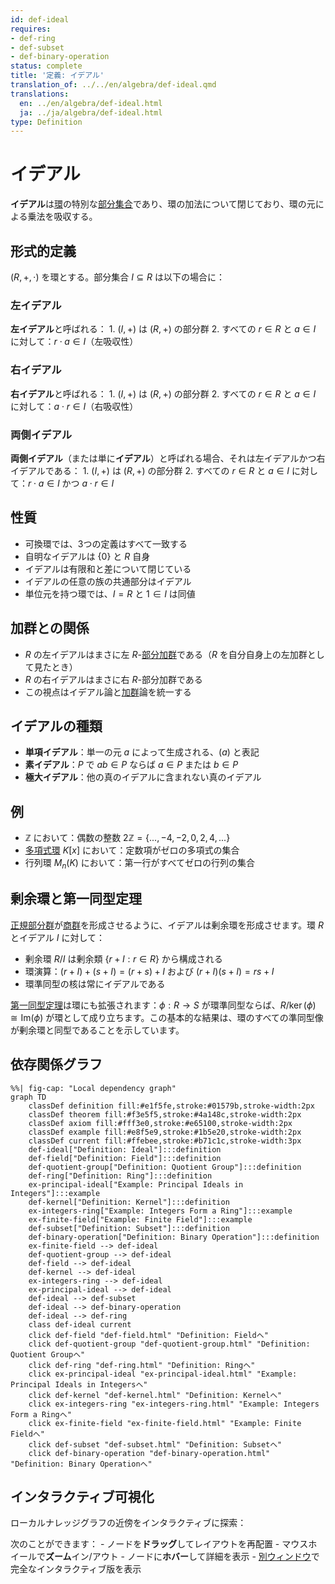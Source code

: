 ```yaml
---
id: def-ideal
requires:
- def-ring
- def-subset
- def-binary-operation
status: complete
title: '定義: イデアル'
translation_of: ../../en/algebra/def-ideal.qmd
translations:
  en: ../en/algebra/def-ideal.html
  ja: ../ja/algebra/def-ideal.html
type: Definition
---
```


# イデアル {#def-ideal}

**イデアル**は[環](def-ring.qmd)の特別な[部分集合](../logic-set-theory/def-subset.qmd)であり、環の加法について閉じており、環の元による乗法を吸収する。

## 形式的定義

$(R, +, \cdot)$ を環とする。部分集合 $I \subseteq R$ は以下の場合に：

### 左イデアル

**左イデアル**と呼ばれる：
1. $(I, +)$ は $(R, +)$ の部分群
2. すべての $r \in R$ と $a \in I$ に対して：$r \cdot a \in I$（左吸収性）

### 右イデアル

**右イデアル**と呼ばれる：
1. $(I, +)$ は $(R, +)$ の部分群
2. すべての $r \in R$ と $a \in I$ に対して：$a \cdot r \in I$（右吸収性）

### 両側イデアル

**両側イデアル**（または単に**イデアル**）と呼ばれる場合、それは左イデアルかつ右イデアルである：
1. $(I, +)$ は $(R, +)$ の部分群
2. すべての $r \in R$ と $a \in I$ に対して：$r \cdot a \in I$ かつ $a \cdot r \in I$

## 性質

- 可換環では、3つの定義はすべて一致する
- 自明なイデアルは $\{0\}$ と $R$ 自身
- イデアルは有限和と差について閉じている
- イデアルの任意の族の共通部分はイデアル
- 単位元を持つ環では、$I = R$ と $1 \in I$ は同値

## 加群との関係

- $R$ の左イデアルはまさに左 $R$-[部分加群](def-module.qmd)である（$R$ を自分自身上の左加群として見たとき）
- $R$ の右イデアルはまさに右 $R$-部分加群である
- この視点はイデアル論と[加群](def-module.qmd)論を統一する

## イデアルの種類

- **単項イデアル**：単一の元 $a$ によって生成される、$(a)$ と表記
- **素イデアル**：$P$ で $ab \in P$ ならば $a \in P$ または $b \in P$
- **極大イデアル**：他の真のイデアルに含まれない真のイデアル

## 例

- $\mathbb{Z}$ において：偶数の整数 $2\mathbb{Z} = \{..., -4, -2, 0, 2, 4, ...\}$
- [多項式環](def-polynomial-ring.qmd) $K[x]$ において：定数項がゼロの多項式の集合
- 行列環 $M_n(K)$ において：第一行がすべてゼロの行列の集合

## 剰余環と第一同型定理

[正規部分群](def-normal-subgroup.qmd)が[商群](def-quotient-group.qmd)を形成させるように、イデアルは剰余環を形成させます。環 $R$ とイデアル $I$ に対して：

- 剰余環 $R/I$ は剰余類 $\{r + I : r \in R\}$ から構成される
- 環演算：$(r + I) + (s + I) = (r + s) + I$ および $(r + I)(s + I) = rs + I$
- 環準同型の核は常にイデアルである

[第一同型定理](thm-first-isomorphism.qmd)は環にも拡張されます：$\phi: R \to S$ が環準同型ならば、$R/\ker(\phi) \cong \text{Im}(\phi)$ が環として成り立ちます。この基本的な結果は、環のすべての準同型像が剰余環と同型であることを示しています。

## 依存関係グラフ

```mermaid
%%| fig-cap: "Local dependency graph"
graph TD
    classDef definition fill:#e1f5fe,stroke:#01579b,stroke-width:2px
    classDef theorem fill:#f3e5f5,stroke:#4a148c,stroke-width:2px
    classDef axiom fill:#fff3e0,stroke:#e65100,stroke-width:2px
    classDef example fill:#e8f5e9,stroke:#1b5e20,stroke-width:2px
    classDef current fill:#ffebee,stroke:#b71c1c,stroke-width:3px
    def-ideal["Definition: Ideal"]:::definition
    def-field["Definition: Field"]:::definition
    def-quotient-group["Definition: Quotient Group"]:::definition
    def-ring["Definition: Ring"]:::definition
    ex-principal-ideal["Example: Principal Ideals in Integers"]:::example
    def-kernel["Definition: Kernel"]:::definition
    ex-integers-ring["Example: Integers Form a Ring"]:::example
    ex-finite-field["Example: Finite Field"]:::example
    def-subset["Definition: Subset"]:::definition
    def-binary-operation["Definition: Binary Operation"]:::definition
    ex-finite-field --> def-ideal
    def-quotient-group --> def-ideal
    def-field --> def-ideal
    def-kernel --> def-ideal
    ex-integers-ring --> def-ideal
    ex-principal-ideal --> def-ideal
    def-ideal --> def-subset
    def-ideal --> def-binary-operation
    def-ideal --> def-ring
    class def-ideal current
    click def-field "def-field.html" "Definition: Fieldへ"
    click def-quotient-group "def-quotient-group.html" "Definition: Quotient Groupへ"
    click def-ring "def-ring.html" "Definition: Ringへ"
    click ex-principal-ideal "ex-principal-ideal.html" "Example: Principal Ideals in Integersへ"
    click def-kernel "def-kernel.html" "Definition: Kernelへ"
    click ex-integers-ring "ex-integers-ring.html" "Example: Integers Form a Ringへ"
    click ex-finite-field "ex-finite-field.html" "Example: Finite Fieldへ"
    click def-subset "def-subset.html" "Definition: Subsetへ"
    click def-binary-operation "def-binary-operation.html" "Definition: Binary Operationへ"
```

## インタラクティブ可視化

ローカルナレッジグラフの近傍をインタラクティブに探索：

::: {.graph-viz data-id="def-ideal" data-width="700" data-height="500"}
:::

次のことができます：
- ノードを**ドラッグ**してレイアウトを再配置
- マウスホイールで**ズーム**イン/アウト
- ノードに**ホバー**して詳細を表示
- [別ウィンドウ](../../output/interactive/def-ideal.html){target="_blank"}で完全なインタラクティブ版を表示
